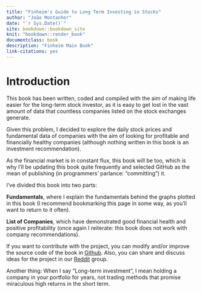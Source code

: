 ```yaml
--- 
title: "Finheim's Guide to Long Term Investing in Stocks"
author: "João Montanher"
date: "`r Sys.Date()`"
site: bookdown::bookdown_site
knit: "bookdown::render_book"
documentclass: book
description: "Finheim Main Book"
link-citations: yes
---
```


# Introduction

This book has been written, coded and compiled with the aim of making life easier for the long-term stock investor, as it is easy to get lost in the vast amount of data that countless companies listed on the stock exchanges generate.

Given this problem, I decided to explore the daily stock prices and fundamental data of companies with the aim of looking for profitable and financially healthy companies (although nothing written in this book is an investment recommendation).

As the financial market is in constant flux, this book will be too, which is why I'll be updating this book quite frequently and selected GitHub as the mean of publishing (in programmers' parlance: "committing") it.

I've divided this book into two parts:

**Fundamentals**, where I explain the fundamentals behind the graphs plotted in this book (I recommend bookmarking this page in some way, as you'll want to return to it often).

**List of Companies**, which have demonstrated good financial health and positive profitability (once again I reiterate: this book does not work with company recommendations).

If you want to contribute with the project, you can modify and/or improve the source code of the book in [Github](https://github.com/JoaoMontanher/Finheim-Main-Book). Also, you can share and discuss ideas for the project in our [Reddit](https://www.reddit.com/r/Finheim/) group.

Another thing: When I say "Long-term investment", I mean holding a company in your portfolio for years, not trading methods that promise miraculous high returns in the short term.